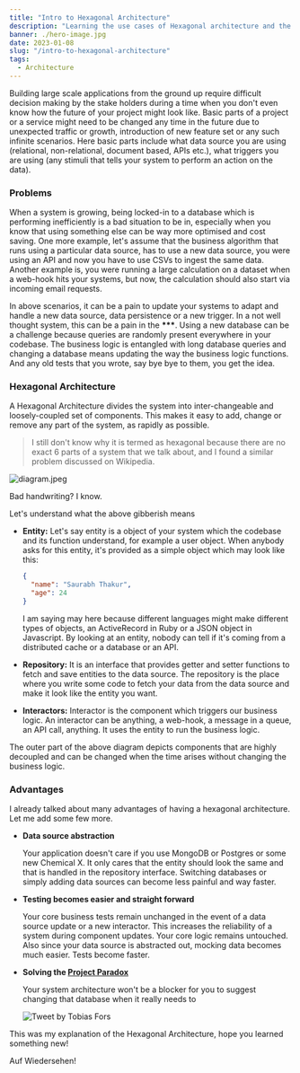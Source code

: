 ```yaml
---
title: "Intro to Hexagonal Architecture"
description: "Learning the use cases of Hexagonal architecture and the problems it solve"
banner: ./hero-image.jpg
date: 2023-01-08
slug: "/intro-to-hexagonal-architecture"
tags:
  - Architecture
---
```


Building large scale applications from the ground up require difficult decision making by the stake holders during a time when you don't even know how the future of your project might look like. Basic parts of a project or a service might need to be changed any time in the future due to unexpected traffic or growth, introduction of new feature set or any such infinite scenarios. Here basic parts include what data source you are using (relational, non-relational, document based, APIs etc.), what triggers you are using (any stimuli that tells your system to perform an action on the data).

### Problems

When a system is growing, being locked-in to a database which is performing inefficiently is a bad situation to be in, especially when you know that using something else can be way more optimised and cost saving. One more example, let's assume that the business algorithm that runs using a particular data source, has to use a new data source, you were using an API and now you have to use CSVs to ingest the same data. Another example is, you were running a large calculation on a dataset when a web-hook hits your systems, but now, the calculation should also start via incoming email requests.

In above scenarios, it can be a pain to update your systems to adapt and handle a new data source, data persistence or a new trigger. In a not well thought system, this can be a pain in the <strong>\*\*\*</strong>. Using a new database can be a challenge because queries are randomly present everywhere in your codebase. The business logic is entangled with long database queries and changing a database means updating the way the business logic functions. And any old tests that you wrote, say bye bye to them, you get the idea.

### Hexagonal Architecture

A Hexagonal Architecture divides the system into inter-changeable and loosely-coupled set of components. This makes it easy to add, change or remove any part of the system, as rapidly as possible.

> I still don't know why it is termed as hexagonal because there are no exact 6 parts of a system that we talk about, and I found a similar problem discussed on Wikipedia.

![diagram.jpeg](./diagram.jpeg)

Bad handwriting? I know.

Let's understand what the above gibberish means

- **Entity:** Let's say entity is a object of your system which the codebase and its function understand, for example a user object. When anybody asks for this entity, it's provided as a simple object which may look like this:

  ```json
  {
    "name": "Saurabh Thakur",
    "age": 24
  }
  ```

  I am saying may here because different languages might make different types of objects, an ActiveRecord in Ruby or a JSON object in Javascript. By looking at an entity, nobody can tell if it's coming from a distributed cache or a database or an API.

- **Repository:** It is an interface that provides getter and setter functions to fetch and save entities to the data source. The repository is the place where you write some code to fetch your data from the data source and make it look like the entity you want.
- **Interactors:** Interactor is the component which triggers our business logic. An interactor can be anything, a web-hook, a message in a queue, an API call, anything. It uses the entity to run the business logic.

The outer part of the above diagram depicts components that are highly decoupled and can be changed when the time arises without changing the business logic.

### Advantages

I already talked about many advantages of having a hexagonal architecture. Let me add some few more.

- **Data source abstraction**

  Your application doesn't care if you use MongoDB or Postgres or some new Chemical X. It only cares that the entity should look the same and that is handled in the repository interface. Switching databases or simply adding data sources can become less painful and way faster.

- **Testing becomes easier and straight forward**

  Your core business tests remain unchanged in the event of a data source update or a new interactor. This increases the reliability of a system during component updates. Your core logic remains untouched. Also since your data source is abstracted out, mocking data becomes much easier. Tests become faster.

- **Solving the <a target="_blank" rel="noreferrer" href="https://twitter.com/tofo/status/512666251055742977">Project Paradox</a>**

  Your system architecture won't be a blocker for you to suggest changing that database when it really needs to

  <div style="max-width: 500px; margin: auto;">
    <img src="./TweetbyTobiasFors.png" alt="Tweet by Tobias Fors" />
  </div>

This was my explanation of the Hexagonal Architecture, hope you learned something new!

Auf Wiedersehen!
